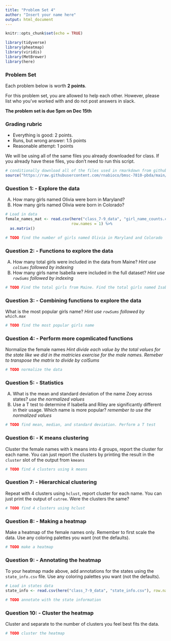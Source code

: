 ```yaml
---
title: "Problem Set 4"
author: "Insert your name here"
output: html_document
---
```



```r
knitr::opts_chunk$set(echo = TRUE)
```


```r
library(tidyverse)
library(pheatmap)
library(viridis)
library(MetBrewer)
library(here)
```

### Problem Set

Each problem below is worth **2 points**.

For this problem set, you are allowed to help each other. However, please list who you've worked with and do not post answers in slack. 

**The problem set is due 5pm on Dec 15th**

### Grading rubric

- Everything is good: 2 points.
- Runs, but wrong answer: 1.5 points
- Reasonable attempt: 1 points


We will be using all of the same files you already downloaded for class. If you already have these files, you don't need to run this script.

```r
# conditionally download all of the files used in rmarkdown from github 
source("https://raw.githubusercontent.com/rnabioco/bmsc-7810-pbda/main/_posts/2022-11-10-class-7-matricies/download_files.R")
```

### Question 1: - Explore the data

A) How many girls named Olivia were born in Maryland?
B) How many girls named Olivia were born in Colorado?

```r
# Load in data
female_names_mat <- read.csv(here("class_7-9_data", "girl_name_counts.csv"),
                             row.names = 1) %>%
  as.matrix()

# TODO find the number of girls named Olivia in Maryland and Colorado

```

### Question 2: - Functions to explore the data

A) How many total girls were included in the data from Maine? *Hint use `colSums` followed by indexing*
B) How many girls name Isabella were included in the full dataset? *Hint use `rowSums` followed by indexing*

```r
# TODO Find the total girls from Maine. Find the total girls named Isabella

```

### Question 3: - Combining functions to explore the data

What is the most popular girls name? *Hint use `rowSums` followed by `which.max`*

```r
# TODO find the most popular girls name

```

### Question 4: - Perform more copmlicated functions

Normalize the female names *Hint divide each value by the total values for the state like we did in the matricies exercise for the male names. Remeber to transpose the matrix to divide by colSums*

```r
# TODO normalize the data

```

### Question 5: - Statistics

A) What is the mean and standard deviation of the name Zoey across states? *use the normalized values*
B) Use a T test to determine if Isabella and Riley are significantly different in their usage. Which name is more popular? *remember to use the normalized values*


```r
# TODO find mean, median, and standard deviation. Perform a T test

```

### Question 6: - K means clustering

Cluster the female names with k means into 4 groups, report the cluster for each name. You can just report the clusters by printing the result in the `cluster` slot of the output from `kmeans`

```r
# TODO find 4 clusters using k means

```

### Question 7: - Hierarchical clustering

Repeat with 4 clusters using `hclust`, report cluster for each name. You can just print the output of `cutree`. Were the clusters the same?

```r
# TODO find 4 clusters using hclust

```

### Question 8: - Making a heatmap

Make a heatmap of the female names only. Remember to first scale the data. Use any coloring palettes you want (not the defaults).

```r
# TODO make a heatmap

```


### Question 9: - Annotating the heatmap

To your heatmap made above, add annotations for the states using the `state_info.csv` file. Use any coloring palettes you want (not the defaults).

```r
# Load in states data
state_info <- read.csv(here("class_7-9_data", "state_info.csv"), row.names = 1)

# TODO annotate with the state information

```

### Question 10: - Cluster the heatmap

Cluster and separate to the number of clusters you feel best fits the data.

```r
# TODO cluster the heatmap

```
